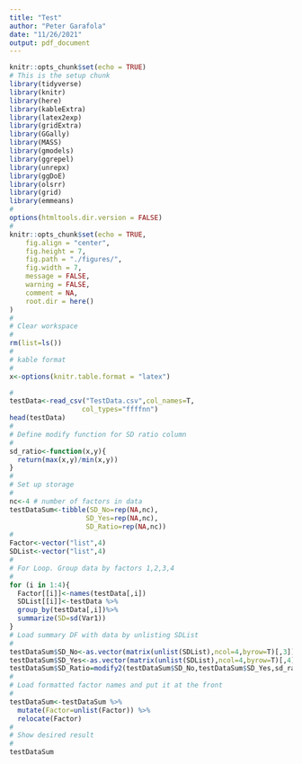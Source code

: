 ---
title: "Test"
author: "Peter Garafola"
date: "11/26/2021"
output: pdf_document
---

```{r setup, include=FALSE}
knitr::opts_chunk$set(echo = TRUE)
# This is the setup chunk
library(tidyverse)
library(knitr) 
library(here)
library(kableExtra)
library(latex2exp)
library(gridExtra)
library(GGally)
library(MASS)
library(gmodels)
library(ggrepel)
library(unrepx)
library(ggDoE)
library(olsrr)
library(grid)
library(emmeans)
#
options(htmltools.dir.version = FALSE)
#
knitr::opts_chunk$set(echo = TRUE,
	fig.align = "center",
	fig.height = 7,
	fig.path = "./figures/",
	fig.width = 7,
	message = FALSE,
	warning = FALSE,
	comment = NA,
	root.dir = here()
)
#
# Clear workspace
#
rm(list=ls())
#
# kable format
#
x<-options(knitr.table.format = "latex")
```

```{r}

#
testData<-read_csv("TestData.csv",col_names=T,
                  col_types="ffffnn")
head(testData)
#
# Define modify function for SD ratio column
#
sd_ratio<-function(x,y){
  return(max(x,y)/min(x,y))
}
#
# Set up storage
#
nc<-4 # number of factors in data
testDataSum<-tibble(SD_No=rep(NA,nc),
                   SD_Yes=rep(NA,nc),
                   SD_Ratio=rep(NA,nc))
#
Factor<-vector("list",4)
SDList<-vector("list",4)
#
# For Loop. Group data by factors 1,2,3,4
#
for (i in 1:4){
  Factor[[i]]<-names(testData[,i])
  SDList[[i]]<-testData %>% 
  group_by(testData[,i])%>%
  summarize(SD=sd(Var1))
}
# Load summary DF with data by unlisting SDList
#
testDataSum$SD_No<-as.vector(matrix(unlist(SDList),ncol=4,byrow=T)[,3])
testDataSum$SD_Yes<-as.vector(matrix(unlist(SDList),ncol=4,byrow=T)[,4])
testDataSum$SD_Ratio=modify2(testDataSum$SD_No,testDataSum$SD_Yes,sd_ratio)
#
# Load formatted factor names and put it at the front
#
testDataSum<-testDataSum %>% 
  mutate(Factor=unlist(Factor)) %>%
  relocate(Factor)
# 
# Show desired result
#
testDataSum
```

